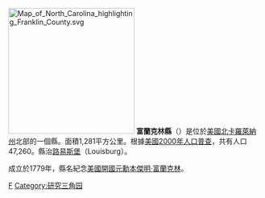 {{noteTA
|G1=USState
|1= zh-hans:县;zh-hk:縣;zh-tw:郡;
}}

{{Otheruses|富蘭克林縣|subject=美國北卡羅萊納州的一個縣|other=同名的縣}}
[[File:Map_of_North_Carolina_highlighting_Franklin_County.svg|250px]]
'''富蘭克林縣'''（{{lang-en|Franklin County}}）是位於[[美國|美國]][[北卡羅萊納州|北卡羅萊納州]]北部的一個縣。面積1,281平方公里。根據[[美國2000年人口普查|美國2000年人口普查]]，共有人口47,260。縣治[[路易斯堡_(北卡羅萊納州)|路易斯堡]]（Louisburg）。

成立於1779年，縣名紀念[[美國開國元勳|美國開國元勳]][[本傑明·富蘭克林|本傑明·富蘭克林]]。

{{North Carolina}}
{{Authority control}}
[[Category:北卡羅萊納州行政區劃|F]]
[[Category:研究三角园|Category:研究三角园]]